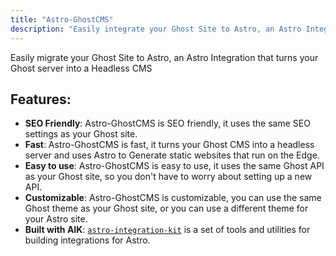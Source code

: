 ```yaml
---
title: "Astro-GhostCMS"
description: "Easily integrate your Ghost Site to Astro, an Astro Integration that turns your Ghost server into a Headless CMS"
---
```


<MXYZIntegration 
    title="@matthiesenxyz/astro-ghostcms" 
    githubIntegrationURL='https://github.com/MatthiesenXYZ/astro-ghostcms/tree/main/packages/astro-ghostcms/'
    gitlabIntegrationURL='https://gitlab.com/matthiesenxyz/astro-ghostcms/-/tree/main/packages/astro-ghostcms?ref_type=heads'
    />

Easily migrate your Ghost Site to Astro, an Astro Integration that turns your Ghost server into a Headless CMS

## Features:
- **SEO Friendly**: Astro-GhostCMS is SEO friendly, it uses the same SEO settings as your Ghost site.
- **Fast**: Astro-GhostCMS is fast, it turns your Ghost CMS into a headless server and uses Astro to Generate static websites that run on the Edge.
- **Easy to use**: Astro-GhostCMS is easy to use, it uses the same Ghost API as your Ghost site, so you don't have to worry about setting up a new API.
- **Customizable**: Astro-GhostCMS is customizable, you can use the same Ghost theme as your Ghost site, or you can use a different theme for your Astro site.
- **Built with AIK**: [`astro-integration-kit`](https://github.com/florian-lefebvre/astro-integration-kit) is a set of tools and utilities for building integrations for Astro.

<Card title="Getting Started" icon="rocket">
   <LinkCard 
      title="Want to get started?  Check out the Astro-GhostCMS Documentation"
      href="https://astro-ghostcms.xyz"
   />
</Card>